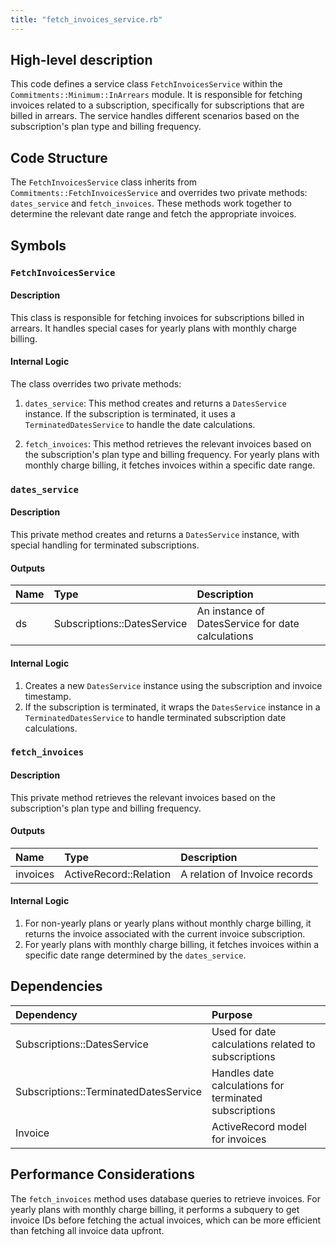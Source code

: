 ```yaml
---
title: "fetch_invoices_service.rb"
---
```


## High-level description
This code defines a service class `FetchInvoicesService` within the `Commitments::Minimum::InArrears` module. It is responsible for fetching invoices related to a subscription, specifically for subscriptions that are billed in arrears. The service handles different scenarios based on the subscription's plan type and billing frequency.

## Code Structure
The `FetchInvoicesService` class inherits from `Commitments::FetchInvoicesService` and overrides two private methods: `dates_service` and `fetch_invoices`. These methods work together to determine the relevant date range and fetch the appropriate invoices.

## Symbols

### `FetchInvoicesService`
#### Description
This class is responsible for fetching invoices for subscriptions billed in arrears. It handles special cases for yearly plans with monthly charge billing.

#### Internal Logic
The class overrides two private methods:

1. `dates_service`: This method creates and returns a `DatesService` instance. If the subscription is terminated, it uses a `TerminatedDatesService` to handle the date calculations.

2. `fetch_invoices`: This method retrieves the relevant invoices based on the subscription's plan type and billing frequency. For yearly plans with monthly charge billing, it fetches invoices within a specific date range.

### `dates_service`
#### Description
This private method creates and returns a `DatesService` instance, with special handling for terminated subscriptions.

#### Outputs
| Name | Type | Description |
|:-----|:-----|:------------|
| ds | Subscriptions::DatesService | An instance of DatesService for date calculations |

#### Internal Logic
1. Creates a new `DatesService` instance using the subscription and invoice timestamp.
2. If the subscription is terminated, it wraps the `DatesService` instance in a `TerminatedDatesService` to handle terminated subscription date calculations.

### `fetch_invoices`
#### Description
This private method retrieves the relevant invoices based on the subscription's plan type and billing frequency.

#### Outputs
| Name | Type | Description |
|:-----|:-----|:------------|
| invoices | ActiveRecord::Relation | A relation of Invoice records |

#### Internal Logic
1. For non-yearly plans or yearly plans without monthly charge billing, it returns the invoice associated with the current invoice subscription.
2. For yearly plans with monthly charge billing, it fetches invoices within a specific date range determined by the `dates_service`.

## Dependencies
| Dependency | Purpose |
|:-----------|:--------|
| Subscriptions::DatesService | Used for date calculations related to subscriptions |
| Subscriptions::TerminatedDatesService | Handles date calculations for terminated subscriptions |
| Invoice | ActiveRecord model for invoices |

## Performance Considerations
The `fetch_invoices` method uses database queries to retrieve invoices. For yearly plans with monthly charge billing, it performs a subquery to get invoice IDs before fetching the actual invoices, which can be more efficient than fetching all invoice data upfront.